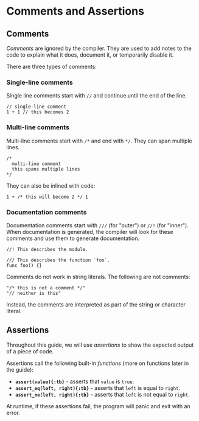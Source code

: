 
# Comments and Assertions

## Comments

*Comments* are ignored by the compiler.
They are used to add notes to the code to explain what it does, document it, or temporarily disable it.

There are three types of comments:

### Single-line comments

Single line comments start with `//` and continue until the end of the line.

```tb
// single-line comment
1 + 1 // this becomes 2
```

### Multi-line comments

Multi-line comments start with `/*` and end with `*/`. They can span multiple lines.

```tb
/*
  multi-line comment
  this spans multiple lines
*/
```

They can also be inlined with code:

```tb
1 + /* this will become 2 */ 1
```

### Documentation comments

Documentation comments start with `///` (for "outer") or `//!` (for "inner").
When documentation is generated, the compiler will look for these comments and use them to generate documentation.

```tb
//! This describes the module.

/// This describes the function `foo`.
func foo() {}
```

<Callout type="warning">
  Comments do not work in string literals. The following are not comments:

  ```tb
  "/* this is not a comment */"
  "// neither is this"
  ```

  Instead, the comments are interpreted as part of the string or character literal.
</Callout>

## Assertions

Throughout this guide, we will use *assertions* to show the expected output of a piece of code.

Assertions call the following built-in *functions* (more on functions later in the guide):

* **`assert(value){:tb}`** - asserts that `value` is `true`.
* **`assert_eq(left, right){:tb}`** - asserts that `left` is equal to `right`.
* **`assert_ne(left, right){:tb}`** - asserts that `left` is not equal to `right`.

At runtime, if these assertions fail, the program will panic and exit with an error.
